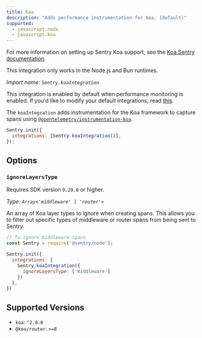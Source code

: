```yaml
---
title: Koa
description: "Adds performance instrumentation for Koa. (default)"
supported:
  - javascript.node
  - javascript.koa
---
```


For more information on setting up Sentry Koa support, see the [Koa Sentry documentation](/platforms/javascript/guides/koa/).

<Alert>

This integration only works in the Node.js and Bun runtimes.

</Alert>

_Import name: `Sentry.koaIntegration`_

This integration is enabled by default when performance monitoring is enabled. If you'd like to modify your default integrations, read [this](./../#modifying-default-integrations).

The `koaIntegration` adds instrumentation for the Koa framework to capture spans using [`@opentelemetry/instrumentation-koa`](https://www.npmjs.com/package/@opentelemetry/instrumentation-koa).

```JavaScript
Sentry.init({
  integrations: [Sentry.koaIntegration()],
});
```

## Options

### `ignoreLayersType`

Requires SDK version `9.29.0` or higher.

_Type: `Array<'middleware' | 'router'>`_

An array of Koa layer types to ignore when creating spans. This allows you to filter out specific types of middleware or router spans from being sent to Sentry.

```javascript
// To ignore middleware spans
const Sentry = require('@sentry/node');

Sentry.init({
  integrations: [
    Sentry.koaIntegration({
      ignoreLayersType: ['middleware']
    })
  ],
})
```

## Supported Versions

- `koa`: `^2.0.0`
- `@koa/router`: `>=8`

